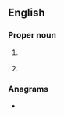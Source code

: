 {{also|sus|Sus|SUS|šus|-sus|sus'|šūs}}
==English==

===Proper noun===
{{en-proper noun}}

# {{abbreviation of|en|Susanna}} {{q|biblical character}}
# {{abbreviation of|en|Sussex}}

===Anagrams===
* {{anagrams|en|a=ssu|U.S.S.|USS|us's}}
